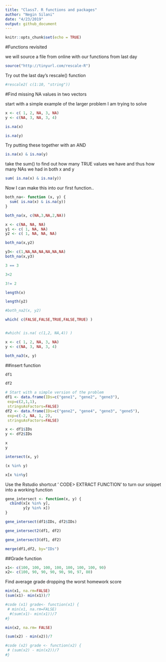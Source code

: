 ```yaml
---
title: "Class7. R functions and packages"
author: "Negin Silani"
date: "4/23/2019"
output: github_document
---
```


```r
knitr::opts_chunk$set(echo = TRUE)
```

#Functions revisited

we will source a file from online with our functions from last day

```r
source("http://tinyurl.com/rescale-R")
```

Try out the last day's rescale() function

```r
#rescale2( c(1:10, "string"))
```








#Find missing NA values in two vectors

start with a simple example of the larger problem I am trying to solve

```r
x <- c( 1, 2, NA, 3, NA)
y <- c(NA, 3, NA, 3, 4)
```


```r
is.na(x)
```

```r
is.na(y)
```

Try putting these together with an AND

```r
is.na(x) & is.na(y)
```

take the sum() to find out how many TRUE values we have and thus how many NAs we had in both x and y

```r
sum( is.na(x) & is.na(y))
```
Now I can make this into our first function..

```r
both_na<- function (x, y) {
  sum( is.na(x) & is.na(y))
}
```

```r
both_na(x, c(NA,3,NA,2,NA))
```



```r
x <- c(NA, NA, NA)
y1 <- c( 1, NA, NA)
y2 <- c( 1, NA, NA, NA)
```

```r
both_na(x,y2)
```

```r
y3<- c(1,NA,NA,NA,NA,NA,NA)
both_na(x,y3)
```


```r
3 == 3
```

```r
3<2
```

```r
3!= 2
```

```r
length(x)
```

```r
length(y2)
```


```r
#both_na2(x, y2)
```

```r
which( c(FALSE,FALSE,TRUE,FALSE,TRUE) )


#which( is.na( c(1,2, NA,4)) )
```



```r
x <- c( 1, 2, NA, 3, NA)
y <- c(NA, 3, NA, 3, 4)

both_na3(x, y)
```

##insert function

```r
df1
```

```r
df2
```

```r
# Start with a simple version of the problem
df1 <- data.frame(IDs=c("gene1", "gene2", "gene3"),
 exp=c(2,1,1),
 stringsAsFactors=FALSE)
df2 <- data.frame(IDs=c("gene2", "gene4", "gene3", "gene5"),
 exp=c(-2, NA, 1, 2),
 stringsAsFactors=FALSE)
```

```r
x <- df1$IDs
y <- df2$IDs

x
y
```

```r
intersect(x, y)
```

```r
(x %in% y)
```

```r
x[x %in%y]
```

Use the Rstudio shortcut ' CODE> EXTRACT FUNCTION' to turn our snippet into a working function
```r
gene_intersect <- function(x, y) {
  cbind(x[x %in% y],
        y[y %in% x])
}
```


```r
gene_intersect(df1$IDs, df2$IDs)
```

```r
gene_intersect2(df1, df2)
```

```r
gene_intersect3(df1, df2)
```

```r
merge(df1,df2, by="IDs")
```

##Grade function

```r
x1<- c(100, 100, 100, 100, 100, 100, 100, 90)
x2<- c(100, 90, 90, 90, 90, 90, 97, 80)
```

Find average grade dropping the worst homework score
```r
min(x1, na.rm=FALSE)
(sum(x1)- min(x1))/7
```

```r
#code (x1) grade<- function(x1) {
 # min(x1, na.rm=FALSE)
  #(sum(x1)- min(x1))/7
#}
```

```r
min(x2, na.rm= FALSE)
```

```r
(sum(x2) - min(x2))/7
```

```r
#code (x2) grade <- function(x2) {
 # (sum(x2) - min(x2))/7
#}
```

